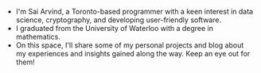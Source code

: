 - I'm Sai Arvind, a Toronto-based programmer with a keen interest in data science, cryptography, and developing user-friendly software.
- I graduated from the University of Waterloo with a degree in mathematics.
- On this space, I'll share some of my personal projects and blog about my experiences and insights gained along the way. Keep an eye out for them!
